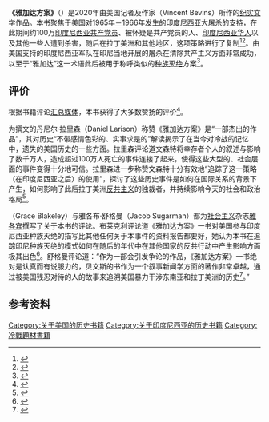 {{Infobox book 
| name          = 雅加达方案
| image         = 
| title_orig    = 
| translator    = 
| caption       = 
| author        = {{link-en|文森特·贝文斯|Vincent Bevins}}
| illustrator   = 
| cover_artist  = 
| country       = 
| language      = 英文
| series        = 
| genre         = 
| publisher     = 
| release_date  = 2020年
| media_type    = 印刷 ([[精装书|精装]])
| pages         = 320页
| isbn          = 9781541742406
| oclc          = 
| preceded_by   = 
| followed_by   = 
}}
'''《雅加达方案》'''（{{lang-en|The Jakarta Method}}）是2020年由美国记者及作家{{link-en|文森特·贝文斯|Vincent Bevins}}（Vincent Bevins）所作的[[纪实文学|纪实文学]]作品。本书聚焦于美国对[[印度尼西亚大屠杀_(1965年－1966年)|1965年－1966年发生的印度尼西亚大屠杀]]的支持，在此期间约100万[[印度尼西亚共产党|印度尼西亚共产党员]]、被怀疑是共产党员的人、[[印度尼西亚华人|印度尼西亚华人]]以及其他一些人遭到杀害，随后在拉丁美洲和其他地区，这项策略进行了复制<ref>{{cite web |author1=Vincent Bevins |title=The ‘Liberal World Order’ Was Built With Blood |url=https://www.nytimes.com/2020/05/29/opinion/sunday/united-states-cold-war.html |website=[[纽约时报|The New York Times]]|accessdate=2020-10-01}}</ref><ref>{{cite web |author1=Andre Pagliarini |title=Where America Developed a Taste for State Violence |url=https://newrepublic.com/article/158014/america-developed-taste-state-violence-jakarta-method-bevins-book-review |website=[[新共和|The New Republic]]|accessdate=2020-10-01}}</ref>。由美国支持的印度尼西亚军队在印尼当地开展的屠杀在清除共产主义方面非常成功，以至于“雅加达”这一术语此后被用于称呼类似的[[种族灭绝|种族灭绝]]方案<ref>{{cite web |author1=Kit Gillet |title=Sukarno, Suharto, and the US-backed mass murder of communists in Indonesia that set the template for Cold War regime change worldwide |url=https://www.scmp.com/magazines/post-magazine/books/article/3090523/sukarno-suharto-and-us-backed-mass-murder-communists |website=[[南华早报|South China Morning Post]] |accessdate=2020-10-01}}</ref>。

== 评价 ==
根据书籍评论[[汇总媒体|汇总媒体]]{{link-en|Literary Hub}}，本书获得了大多数赞扬的评价<ref>{{cite web |title=The Jakarta Method: Washington's Anticommunist Crusade and the Mass Murder Program That Shaped Our World |url=https://bookmarks.reviews/reviews/the-jakarta-method-washingtons-anticommunist-crusade-and-the-mass-murder-program-that-shaped-our-world/ |website={{link-en|Literary Hub}} |accessdate=2020-10-01}}</ref>。

为{{link-en|美国保守派|The American Conservative}}撰文的丹尼尔·拉里森（Daniel Larison）称赞《雅加达方案》是“一部杰出的作品”，其对历史“不带感情色彩的、实事求是的”解读揭示了在当今对冷战的记忆中，遗失的美国历史的一些方面。拉里森评论道文森特将幸存者个人的叙述与影响了数千万人，造成超过100万人死亡的事件连接了起来，使得这些大型的、社会层面的事件变得十分地可信。拉里森进一步称赞文森特十分有效地“追踪了这一策略（在印度尼西亚之后）的使用”，探讨了这些历史事件是如何在国际关系的背景下产生，如何影响了此后拉丁美洲[[反共主义|反共主义]]的独裁者，并持续影响今天的社会和政治格局<ref>{{cite web |author1=Daniel Larison |title=The Jakarta Method: How the U.S. Used Mass Murder To Beat Communism |url=https://www.theamericanconservative.com/articles/the-jakarta-method-how-the-u-s-used-mass-murder-to-beat-communism/ |website={{link-en|The American Conservative}} |accessdate=2020-10-01}}</ref>。

{{link-en|格蕾丝·布莱克利|Grace Blakeley}}（Grace Blakeley）与雅各布·舒格曼（Jacob Sugarman）都为[[社会主义|社会主义]]杂志[[雅各宾_(杂志)|雅各宾]]撰写了关于本书的评论。布莱克利评论道《雅加达方案》一书对美国参与印度尼西亚种族灭绝的描写比其他任何关于本事件的资料报告都要好，她认为本书在追踪印尼种族灭绝的模式如何在随后的年代中在其他国家的反共行动中产生影响方面极其出色<ref>{{cite web |author1={{link-en|Grace Blakeley}} |title=Remembering Capitalism's Crimes |url=https://www.jacobinmag.com/2020/06/jakarta-method-vincent-bevins-indonesia-anticommunism |website=[[雅各宾_(杂志)|Jacobin Magazine]] |accessdate=2020-10-01}}</ref>。舒格曼评论道：“作为一部会引发争论的作品，《雅加达方案》一书绝对是认真而有说服力的，贝文斯的书作为一个叙事新闻学方面的著作非常卓越，通过被美国残忍对待的人的故事来追溯美国暴力干涉东南亚和拉丁美洲的历史<ref>{{cite web |author1=Jacob Sugarman |title=America's Cold War Crimes Abroad Are Still Shaping Our World |url=https://www.jacobinmag.com/2020/05/jakarta-method-vincent-bevins-anticommunism-review |website=Jacobin Magazine |accessdate=2020-10-01}}</ref>。”

== 参考资料 ==
{{reflist|2}}

[[Category:关于美国的历史书籍|Category:关于美国的历史书籍]]
[[Category:关于印度尼西亚的历史书籍|Category:关于印度尼西亚的历史书籍]]
[[Category:冷戰題材書籍|Category:冷戰題材書籍]]